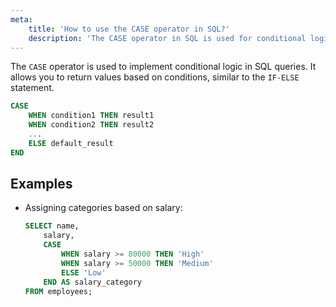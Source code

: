```yaml
---
meta:
    title: 'How to use the CASE operator in SQL?'
    description: 'The CASE operator in SQL is used for conditional logic in queries. Learn how to apply CASE to assign values based on conditions.'
---
```


The `CASE` operator is used to implement conditional logic in SQL queries.
It allows you to return values based on conditions, similar to the `IF-ELSE` statement.

```sql
CASE
    WHEN condition1 THEN result1
    WHEN condition2 THEN result2
    ...
    ELSE default_result
END
```

## Examples

-   Assigning categories based on salary:
    ```sql
    SELECT name,
        salary,
        CASE
            WHEN salary >= 80000 THEN 'High'
            WHEN salary >= 50000 THEN 'Medium'
            ELSE 'Low'
        END AS salary_category
    FROM employees;
    ```
